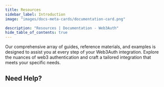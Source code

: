 ```yaml
---
title: Resources
sidebar_label: Introduction
image: "images/docs-meta-cards/documentation-card.png"

description: "Resources | Documentation - Web3Auth"
hide_table_of_contents: true
---
```



Our comprehensive array of guides, reference materials, and examples is designed to assist you at
every step of your Web3Auth integration. Explore the nuances of web3 authentication and craft a
tailored integration that meets your specific needs.

<ResourcesCards />

## Need Help?

<HelpCards />
